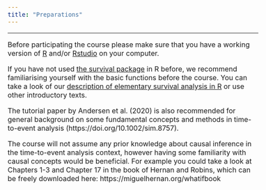 ```yaml
---
title: "Preparations"
---
```


<style type="text/css">
  body{
  font-size: 12pt;
}
</style>

---

Before participating the course please make sure that you have a working version of [R](https://www.r-project.org) and/or [Rstudio](https://posit.co/download/rstudio-desktop/) on your computer. 

If you have not used [the survival package](https://cran.r-project.org/web/packages/survival/index.html) in R before, we recommend familiarising yourself with the basic functions before the course. You can take a look of our [description of elementary survival analysis in R](survival.html) or use other introductory texts. 

The tutorial paper by Andersen et al. (2020) is also recommended for general background on some fundamental concepts and methods in time-to-event analysis (https://doi.org/10.1002/sim.8757).

The course will not assume any prior knowledge about causal inference in the time-to-event analysis context, however having some familiarity with causal concepts would be beneficial. For example you could take a look at Chapters 1-3 and Chapter 17 in the book of Hernan and Robins, which can be freely downloaded here:  https://miguelhernan.org/whatifbook

</br>
